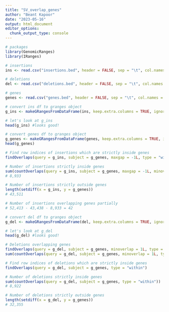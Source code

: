 ```yaml
---
title: "SV_overlap_genes"
author: "Beant Kapoor"
date: "2023-05-16"
output: html_document
editor_options: 
  chunk_output_type: console
---
```


```r
# packages
library(GenomicRanges)
library(IRanges)

# insertions
ins <- read.csv("insertions.bed", header = FALSE, sep = "\t", col.names = c("chr", "start", "end", "ID"))

# deletions
del <- read.csv("deletions.bed", header = FALSE, sep = "\t", col.names = c("chr", "start", "end", "ID"))

# genes
genes <- read.csv("genes.bed", header = FALSE, sep = "\t", col.names = c("chr", "start", "end", "ID"))
```

```r
# convert ins df to granges object
g_ins <- makeGRangesFromDataFrame(ins, keep.extra.columns = TRUE, ignore.strand = TRUE, seqnames.field = "chr", start.field = "start", end.field = "end")

# let's look at g_ins
head(g_ins) #looks good!

# convert genes df to granges object
g_genes <- makeGRangesFromDataFrame(genes, keep.extra.columns = TRUE, ignore.strand = TRUE, seqnames.field = "chr", start.field = "start", end.field = "end")
head(g_genes)

# Find row indices of insertions which are strictly inside genes
findOverlaps(query = g_ins, subject = g_genes, maxgap = -1L, type = "within")

# Number of insertions strictly inside genes
sum(countOverlaps(query = g_ins, subject = g_genes, maxgap = -1L, minoverlap = 2L, type = "within"))
# 8,933

# Number of insertions strictly outside genes
length(setdiff(x = g_ins, y = g_genes))
# 43,511

# Number of insertions overlapping genes partially
# 52,413 - 43,438 - 8,933 = 42
```

```r
# convert del df to granges object
g_del <- makeGRangesFromDataFrame(del, keep.extra.columns = TRUE, ignore.strand = TRUE, seqnames.field = "chr", start.field = "start", end.field = "end")

# let's look at g_del
head(g_del) #looks good!

# Deletions overlapping genes
findOverlaps(query = g_del, subject = g_genes, minoverlap = 1L, type = "any")
sum(countOverlaps(query = g_del, subject = g_genes, minoverlap = 1L, type = "any"))

# Find row indices of deletions which are strictly inside genes
findOverlaps(query = g_del, subject = g_genes, type = "within")

# Number of deletions strictly inside genes
sum(countOverlaps(query = g_del, subject = g_genes, type = "within"))
# 8,922

# Number of deletions strictly outside genes
length(setdiff(x = g_del, y = g_genes))
# 32,355
```



